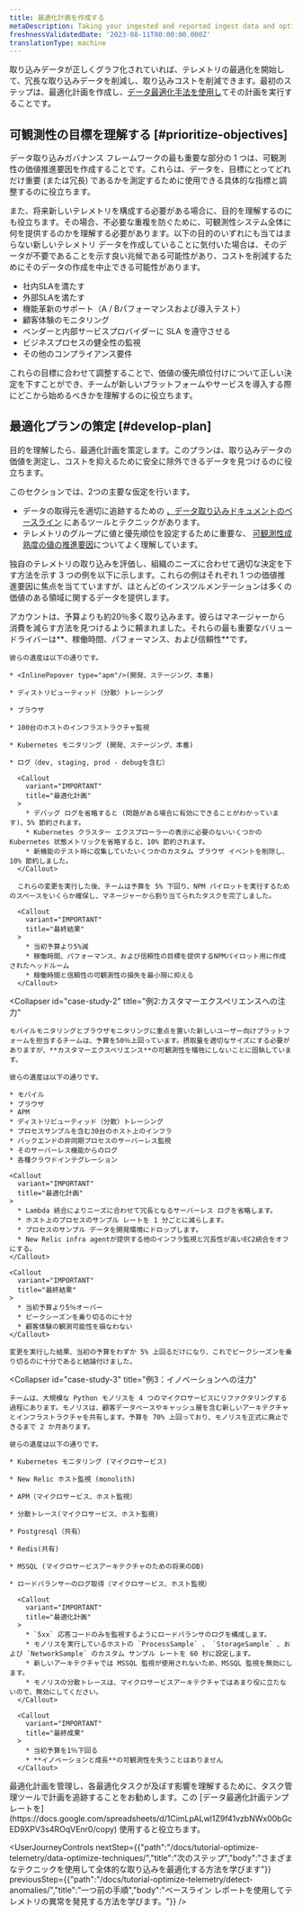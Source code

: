 ```yaml
---
title: 最適化計画を作成する
metaDescription: Taking your ingested and reported ingest data and optimizing it.
freshnessValidatedDate: '2023-08-11T00:00:00.000Z'
translationType: machine
---
```


取り込みデータが正しくグラフ化されていれば、テレメトリの最適化を開始して、冗長な取り込みデータを削減し、取り込みコストを削減できます。最初のステップは、最適化計画を作成し、[データ最適化手法を使用し](/docs/tutorial-optimize-telemetry/data-optimize-techniques)てその計画を実行することです。

## 可観測性の目標を理解する [#prioritize-objectives]

データ取り込みガバナンス フレームワークの最も重要な部分の 1 つは、可観測性の価値推進要因を作成することです。これらは、データを、目標にとってどれだけ重要 (または冗長) であるかを測定するために使用できる具体的な指標と調整するのに役立ちます。

また、将来新しいテレメトリを構成する必要がある場合に、目的を理解するのにも役立ちます。その場合、不必要な重複を防ぐために、可観測性システム全体に何を提供するのかを理解する必要があります。以下の目的のいずれにも当てはまらない新しいテレメトリ データを作成していることに気付いた場合は、そのデータが不要であることを示す良い兆候である可能性があり、コストを削減するためにそのデータの作成を中止できる可能性があります。

* 社内SLAを満たす
* 外部SLAを満たす
* 機能革新のサポート（A / Bパフォーマンスおよび導入テスト）
* 顧客体験のモニタリング
* ベンダーと内部サービスプロバイダーに SLA を遵守させる
* ビジネスプロセスの健全性の監視
* その他のコンプライアンス要件

これらの目標に合わせて調整することで、価値の優先順位付けについて正しい決定を下すことができ、チームが新しいプラットフォームやサービスを導入する際にどこから始めるべきかを理解するのに役立ちます。

## 最適化プランの策定 [#develop-plan]

目的を理解したら、最適化計画を策定します。このプランは、取り込みデータの価値を測定し、コストを抑えるために安全に除外できるデータを見つけるのに役立ちます。

このセクションでは、2つの主要な仮定を行います。

* データの取得元を適切に追跡するための [、データ取り込みドキュメントのベースライン](/docs/new-relic-solutions/observability-maturity/operational-efficiency/dg-baselining) にあるツールとテクニックがあります。
* テレメトリのグループに値と優先順位を設定するために重要な、 [可観測性成熟度の値の推進要因](/docs/new-relic-solutions/observability-maturity/introduction)についてよく理解しています。

独自のテレメトリの取り込みを評価し、組織のニーズに合わせて適切な決定を下す方法を示す 3 つの例を以下に示します。これらの例はそれぞれ 1 つの価値推進要因に焦点を当てていますが、ほとんどのインスツルメンテーションは多くの価値のある領域に関するデータを提供します。

<CollapserGroup>
  <Collapser
    id="case-study-1"
    title="例1．稼働率・信頼性の重視"
  >
    アカウントは、予算よりも約20％多く取り込みます。彼らはマネージャーから消費を減らす方法を見つけるように頼まれました。それらの最も重要なバリュードライバーは**、稼働時間、パフォーマンス、および信頼性**です。

    彼らの遺産は以下の通りです。

    * <InlinePopover type="apm"/>(開発、ステージング、本番)

    * ディストリビューティッド（分散）トレーシング

    * ブラウザ

    * 100台のホストのインフラストラクチャ監視

    * Kubernetes モニタリング (開発、ステージング、本番)

    * ログ（dev, staging, prod - debugを含む）

      <Callout
        variant="IMPORTANT"
        title="最適化計画"
      >
        * デバッグ ログを省略すると (問題がある場合に有効にできることがわかっています)、5% 節約されます。
        * Kubernetes クラスター エクスプローラーの表示に必要のないいくつかの Kubernetes 状態メトリックを省略すると、10% 節約されます。
        * 新機能のテスト時に収集していたいくつかのカスタム ブラウザ イベントを削除し、10% 節約しました。
      </Callout>

      これらの変更を実行した後、チームは予算を 5% 下回り、NPM パイロットを実行するためのスペースをいくらか確保し、マネージャーから割り当てられたタスクを完了しました。

      <Callout
        variant="IMPORTANT"
        title="最終結果"
      >
        * 当初予算より5%減
        * 稼働時間、パフォーマンス、および信頼性の目標を提供するNPMパイロット用に作成されたヘッドルーム
        * 稼働時間と信頼性の可観測性の損失を最小限に抑える
      </Callout>
  </Collapser>

  <Collapser
    id="case-study-2"
    title="例2:カスタマーエクスペリエンスへの注力"
  >
    モバイルモニタリングとブラウザモニタリングに重点を置いた新しいユーザー向けプラットフォームを担当するチームは、予算を50％上回っています。摂取量を適切なサイズにする必要がありますが、**カスタマーエクスペリエンス**の可観測性を犠牲にしないことに固執しています。

    彼らの遺産は以下の通りです。

    * モバイル
    * ブラウザ
    * APM
    * ディストリビューティッド（分散）トレーシング
    * プロセスサンプルを含む30台のホスト上のインフラ
    * バックエンドの非同期プロセスのサーバーレス監視
    * そのサーバーレス機能からのログ
    * 各種クラウドインテグレーション

    <Callout
      variant="IMPORTANT"
      title="最適化計画"
    >
      * Lambda 統合によりニーズに合わせて冗長となるサーバーレス ログを省略します。
      * ホスト上のプロセスのサンプル レートを 1 分ごとに減らします。
      * プロセスのサンプル データを開発環境にドロップします。
      * New Relic infra agentが提供する他のインフラ監視と冗長性が高いEC2統合をオフにする。
    </Callout>

    <Callout
      variant="IMPORTANT"
      title="最終結果"
    >
      * 当初予算より5％オーバー
      * ピークシーズンを乗り切るのに十分
      * 顧客体験の観測可能性を損なわない
    </Callout>

    変更を実行した結果、当初の予算をわずか 5% 上回るだけになり、これでピークシーズンを乗り切るのに十分であると結論付けました。
  </Collapser>

  <Collapser
    id="case-study-3"
    title="例3：イノベーションへの注力"
  >
    チームは、大規模な Python モノリスを 4 つのマイクロサービスにリファクタリングする過程にあります。モノリスは、顧客データベースやキャッシュ層を含む新しいアーキテクチャとインフラストラクチャを共有します。予算を 70% 上回っており、モノリスを正式に廃止できるまで 2 か月あります。

    彼らの遺産は以下の通りです。

    * Kubernetes モニタリング (マイクロサービス)

    * New Relic ホスト監視 (monolith)

    * APM（マイクロサービス、ホスト監視）

    * 分散トレース(マイクロサービス、ホスト監視)

    * Postgresql（共有）

    * Redis(共有)

    * MSSQL (マイクロサービスアーキテクチャのための将来のDB)

    * ロードバランサーのログ取得（マイクロサービス、ホスト監視）

      <Callout
        variant="IMPORTANT"
        title="最適化計画"
      >
        * `5xx` 応答コードのみを監視するようにロードバランサのログを構成します。
        * モノリスを実行しているホストの `ProcessSample` 、 `StorageSample` 、および `NetworkSample` のカスタム サンプル レートを 60 秒に設定します。
        * 新しいアーキテクチャでは MSSQL 監視が使用されないため、MSSQL 監視を無効にします。
        * モノリスの分散トレースは、マイクロサービスアーキテクチャではあまり役に立たないので、無効にしてください。
      </Callout>

      <Callout
        variant="IMPORTANT"
        title="最終成果"
      >
        * 当初予算を1％下回る
        * **イノベーションと成長**の可観測性を失うことはありません
      </Callout>
  </Collapser>
</CollapserGroup>

<Callout variant="tip">
  最適化計画を管理し、各最適化タスクが及ぼす影響を理解するために、タスク管理ツールで計画を追跡することをお勧めします。この [データ最適化計画テンプレートを](https://docs.google.com/spreadsheets/d/1CimLpALwl1Z9f41vzbNWx00bGcED9XPV3s4ROqVEnr0/copy) 使用すると役立ちます。
</Callout>

<UserJourneyControls
  nextStep={{"path":"/docs/tutorial-optimize-telemetry/data-optimize-techniques/","title":"次のステップ","body":"さまざまなテクニックを使用して全体的な取り込みを最適化する方法を学びます"}}
  previousStep={{"path":"/docs/tutorial-optimize-telemetry/detect-anomalies/","title":"一つ前の手順","body":"ベースライン レポートを使用してテレメトリの異常を発見する方法を学びます。"}}
/>